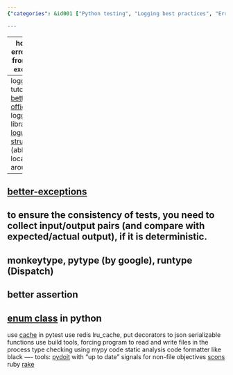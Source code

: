 ```yaml
---
{"categories": &id001 ["Python testing", "Logging best practices", "Error handling", "Alternative libraries", "Enum class", "pytest caching", "Redis LRU cache for decorators"], "category": "Python Testing", "date": "2023-06-16 03:55:12", "description": "This article explores Python testing methods, logging best practices, and error handling techniques. It also introduces alternative libraries, such as enum class, pytest caching, Redis LRU cache for decorators, build tools, type checking, code static analysis, automation tools like pydoit, SCons, and Rake. The article aims to provide insights into various Python tools and their applications for effective development and maintenance.", "tags": *id001, "title": "Incremental testing, build tools, cacheing, logging"}

---
```


------
how to log error emitted from `better-exceptions`?
----
logging tutorial at [betterstack](https://betterstack.com/community/guides/logging/python/python-logging-best-practices/) & [official](https://docs.python.org/3/howto/logging.html)
other logging libraries: [loguru](https://betterstack.com/community/guides/logging/loguru/) [structlog](https://www.structlog.org/en/stable/) (able to show locals/globals around error)
----
[better-exceptions](https://github.com/qix-/better-exceptions)
----
to ensure the consistency of tests, you need to collect input/output pairs (and compare with expected/actual output), if it is deterministic.
----
monkeytype, pytype (by google), runtype (Dispatch)
----
better assertion
----
[enum class](https://docs.python.org/3/howto/enum.html#enum-class-differences) in python
----
use [cache](https://docs.pytest.org/en/6.2.x/cache.html) in pytest
use redis lru_cache, put decorators to json serializable functions
use build tools, forcing program to read and write files in the process
type checking using mypy
code static analysis
code formatter like black
----
tools:
[pydoit](https://pydoit.org/dependencies.html) with "up to date" signals for non-file objectives
[scons](https://scons.org/doc/production/HTML/scons-user.html#idp105549032593992)
ruby [rake](https://graceful.dev/courses/the-freebies/modules/rake-and-project-automation/topic/episode-131-rake-rules/)
